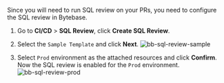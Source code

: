 Since you will need to run SQL review on your PRs, you need to configure the SQL review in Bytebase.

1. Go to **CI/CD** > **SQL Review**, click **Create SQL Review**.

1. Select the `Sample Template` and click **Next**.
   ![bb-sql-review-sample](/content/docs/tutorials/share/bb-sql-review-sample.webp)

1. Select `Prod` environment as the attached resources and click **Confirm**. Now the SQL review is enabled for the `Prod` environment.
   ![bb-sql-review-prod](/content/docs/tutorials/share/bb-sql-review-prod.webp)

